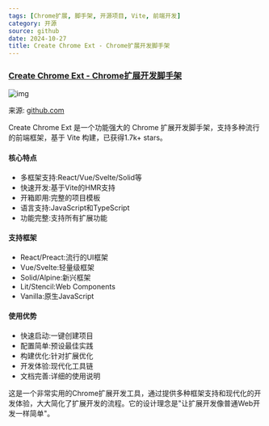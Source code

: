 ```yaml
---
tags: [Chrome扩展, 脚手架, 开源项目, Vite, 前端开发]
category: 开源
source: github
date: 2024-10-27
title: Create Chrome Ext - Chrome扩展开发脚手架
---
```


### [Create Chrome Ext - Chrome扩展开发脚手架](https://github.com/guocaoyi/create-chrome-ext)

![img](https://img.mengpeng.tech/i/2024/12/06/675293a058d85.webp)

来源: [github.com](https://github.com/guocaoyi/create-chrome-ext)

Create Chrome Ext 是一个功能强大的 Chrome 扩展开发脚手架，支持多种流行的前端框架，基于 Vite 构建，已获得1.7k+ stars。

#### 核心特点
- 多框架支持:React/Vue/Svelte/Solid等
- 快速开发:基于Vite的HMR支持
- 开箱即用:完整的项目模板
- 语言支持:JavaScript和TypeScript
- 功能完整:支持所有扩展功能

#### 支持框架
- React/Preact:流行的UI框架
- Vue/Svelte:轻量级框架
- Solid/Alpine:新兴框架
- Lit/Stencil:Web Components
- Vanilla:原生JavaScript

#### 使用优势
- 快速启动:一键创建项目
- 配置简单:预设最佳实践
- 构建优化:针对扩展优化
- 开发体验:现代化工具链
- 文档完善:详细的使用说明

这是一个非常实用的Chrome扩展开发工具，通过提供多种框架支持和现代化的开发体验，大大简化了扩展开发的流程。它的设计理念是"让扩展开发像普通Web开发一样简单"。 